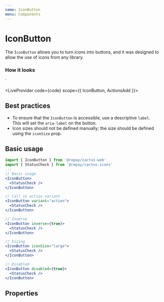 ```yaml
---
name: IconButton
menu: Components
---
```



# IconButton

The `IconButton` allows you to turn icons into buttons, and it was designed to allow the use of icons from any library.

### How it looks

  <ActionsAdd />
</IconButton>`

<LiveProvider code={code} scope={{ IconButton, ActionsAdd }}>
  <LiveEditor />
  <LiveError />
  <LivePreview />
</LiveProvider>

## Best practices

- To ensure that the `IconButton` is accessible, use a descriptive `label`. This will set the `aria-label` on the button.
- Icon sizes should not be defined manually; the size should be defined using the `iconSize` prop.

## Basic usage

```jsx
import { IconButton } from '@repay/cactus-web'
import { StatusCheck } from '@repay/cactus-icons'
...
// Basic usage
<IconButton>
  <StatusCheck />
</IconButton>

// Call to action variant
<IconButton variant="action">
  <StatusCheck />
</IconButton>

// Inverse
<IconButton inverse={true}>
  <StatusCheck />
</IconButton>

// Sizing
<IconButton iconSize="large">
  <StatusCheck />
</IconButton>

// Disabled
<IconButton disabled={true}>
  <StatusCheck />
</IconButton>
```

## Properties

<PropsTable of={IconButton} />
